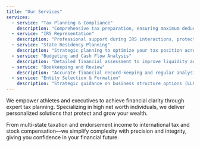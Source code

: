 ```yaml
---
title: "Our Services"
services:
  - service: "Tax Planning & Compliance"
    description: "Comprehensive tax preparation, ensuring maximum deductions and accurate filing."
  - service: "IRS Representation"
    description: "Professional support during IRS interactions, protecting your interests and providing peace of mind."
  - service: "State Residency Planning"
    description: "Strategic planning to optimize your tax position across multiple states."
  - service: "Budgeting and Cash Flow Analysis"
    description: "Detailed financial assessment to improve liquidity and financial decision-making."
  - service: "Bookkeeping and Review"
    description: "Accurate financial record-keeping and regular analysis to maintain financial clarity."
  - service: "Entity Selection & Formation"
    description: "Strategic guidance on business structure options (LLC, S-Corp, C-Corp) to optimize tax benefits and liability protection for your specific situation."
---
```


We empower athletes and executives to achieve financial clarity through expert tax planning. Specializing in high net worth individuals, we deliver personalized solutions that protect and grow your wealth.

From multi-state taxation and endorsement income to international tax and stock compensation—we simplify complexity with precision and integrity, giving you confidence in your financial future.